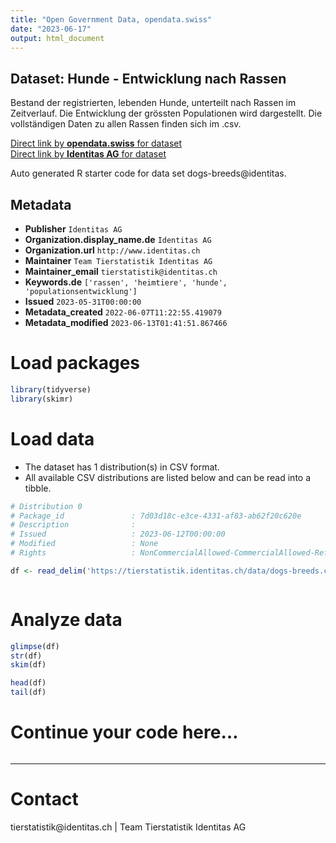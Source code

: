 ```yaml
---
title: "Open Government Data, opendata.swiss"
date: "2023-06-17"
output: html_document
---
```


## Dataset: Hunde - Entwicklung nach Rassen

Bestand der registrierten, lebenden Hunde, unterteilt nach Rassen im Zeitverlauf. Die Entwicklung der grössten Populationen wird dargestellt. Die vollständigen Daten zu allen Rassen finden sich im .csv.

[Direct link by **opendata.swiss** for dataset](https://opendata.swiss/de/dataset/hunde-entwicklung-nach-rassen)<br>
[Direct link by **Identitas AG** for dataset](https://tierstatistik.identitas.ch/)

Auto generated R starter code for data set dogs-breeds@identitas.

## Metadata

- **Publisher** `Identitas AG`
- **Organization.display_name.de** `Identitas AG`
- **Organization.url** `http://www.identitas.ch`
- **Maintainer** `Team Tierstatistik Identitas AG`
- **Maintainer_email** `tierstatistik@identitas.ch`
- **Keywords.de** `['rassen', 'heimtiere', 'hunde', 'populationsentwicklung']`
- **Issued** `2023-05-31T00:00:00`
- **Metadata_created** `2022-06-07T11:22:55.419079`
- **Metadata_modified** `2023-06-13T01:41:51.867466`


# Load packages

```r

library(tidyverse)
library(skimr)

```

# Load data

-   The dataset has 1 distribution(s) in CSV format.
-   All available CSV distributions are listed below and can be read into a tibble.

```r

# Distribution 0
# Package_id               : 7d03d18c-e3ce-4331-af83-ab62f20c620e
# Description              : 
# Issued                   : 2023-06-12T00:00:00
# Modified                 : None
# Rights                   : NonCommercialAllowed-CommercialAllowed-ReferenceRequired

df <- read_delim('https://tierstatistik.identitas.ch/data/dogs-breeds.csv')



```

# Analyze data

```r

glimpse(df)
str(df)
skim(df)

head(df)
tail(df)

```

# Continue your code here...

```r

```

------------------------------------------------------------------------

# Contact

tierstatistik@identitas.ch | Team Tierstatistik Identitas AG
